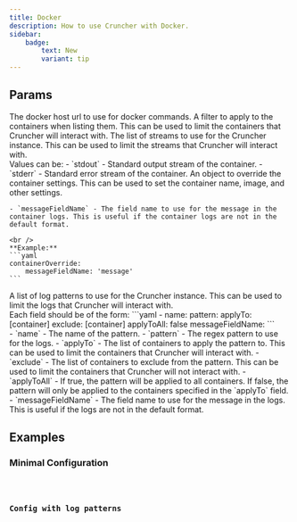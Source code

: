 ```yaml
---
title: Docker
description: How to use Cruncher with Docker.
sidebar:
    badge:
        text: New
        variant: tip
---
```



<Badge text="docker" />

## Params

<ParamItem label="dockerHost" type="string">
    The docker host url to use for docker commands.
</ParamItem>
<ParamItem label="containerFilter" type="string">
    A filter to apply to the containers when listing them. This can be used to limit the containers that Cruncher will interact with.
</ParamItem>
<ParamItem label="streams" type="array">
    The list of streams to use for the Cruncher instance. This can be used to limit the streams that Cruncher will interact with.
    <br />
    Values can be:
    - `stdout` - Standard output stream of the container.
    - `stderr` - Standard error stream of the container.
</ParamItem>
<ParamItem label="containerOverride" type="object">
    An object to override the container settings. This can be used to set the container name, image, and other settings.

    - `messageFieldName` - The field name to use for the message in the container logs. This is useful if the container logs are not in the default format.

    <br />
    **Example:**
    ```yaml
    containerOverride:
        messageFieldName: 'message'  
    ```
</ParamItem>
<ParamItem label="logPatterns" type="array">
    A list of log patterns to use for the Cruncher instance. This can be used to limit the logs that Cruncher will interact with.
    <br/>
    Each field should be of the form:
    ```yaml
    - name: <pattern_name>
      pattern: <pattern_value>
      applyTo: [container]
      exclude: [container]
      applyToAll: false
      messageFieldName: <field_name>
    ```
    <br/>
    - `name` - The name of the pattern.
    - `pattern` - The regex pattern to use for the logs.
    - `applyTo` - The list of containers to apply the pattern to. This can be used to limit the containers that Cruncher will interact with.
    - `exclude` - The list of containers to exclude from the pattern. This can be used to limit the containers that Cruncher will not interact with.
    - `applyToAll` - If true, the pattern will be applied to all containers. If false, the pattern will only be applied to the containers specified in the `applyTo` field.
    - `messageFieldName` - The field name to use for the message in the logs. This is useful if the logs are not in the default format.

</ParamItem>

## Examples

### Minimal Configuration

<Code code={code1} lang="yaml" title="cruncher.config.yaml" />

### Config with log patterns
<Code code={code2} lang="yaml" title="cruncher.config.yaml" />